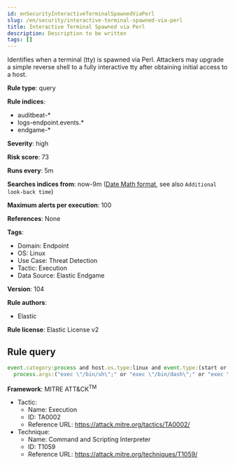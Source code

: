 ```yaml
---
id: enSecurityInteractiveTerminalSpawnedViaPerl
slug: /en/security/interactive-terminal-spawned-via-perl
title: Interactive Terminal Spawned via Perl
description: Description to be written
tags: []
---
```


<div id="interactive-terminal-spawned-via-perl"></div>

Identifies when a terminal (tty) is spawned via Perl. Attackers may upgrade a simple reverse shell to a fully interactive tty after obtaining initial access to a host.

**Rule type**: query

**Rule indices**: 

* auditbeat-*
* logs-endpoint.events.*
* endgame-*

**Severity**: high

**Risk score**: 73

**Runs every**: 5m

**Searches indices from**: now-9m ([Date Math format](((ref))/common-options.html#date-math), see also <DocLink id="enSecurityRulesUiCreate" section="set-the-rules-schedule">`Additional look-back time`</DocLink>)

**Maximum alerts per execution**: 100

**References**: None

**Tags**: 

* Domain: Endpoint
* OS: Linux
* Use Case: Threat Detection
* Tactic: Execution
* Data Source: Elastic Endgame

**Version**: 104

**Rule authors**: 

* Elastic

**Rule license**: Elastic License v2

## Rule query

```js
event.category:process and host.os.type:linux and event.type:(start or process_started) and process.name:perl and
  process.args:("exec \"/bin/sh\";" or "exec \"/bin/dash\";" or "exec \"/bin/bash\";")

```

**Framework**: MITRE ATT&CK<sup>TM</sup>

* Tactic:
    * Name: Execution
    * ID: TA0002
    * Reference URL: https://attack.mitre.org/tactics/TA0002/
* Technique:
    * Name: Command and Scripting Interpreter
    * ID: T1059
    * Reference URL: https://attack.mitre.org/techniques/T1059/

